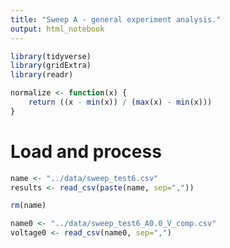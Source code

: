 ```yaml
---
title: "Sweep A - general experiment analysis."
output: html_notebook
---
```


```r
library(tidyverse)
library(gridExtra)
library(readr)

normalize <- function(x) {
    return ((x - min(x)) / (max(x) - min(x)))
}
```


# Load and process

```r
name <- "../data/sweep_test6.csv"
results <- read_csv(paste(name, sep=","))

rm(name)

name0 <- "../data/sweep_test6_A0.0_V_comp.csv"
voltage0 <- read_csv(name0, sep=",")
```

